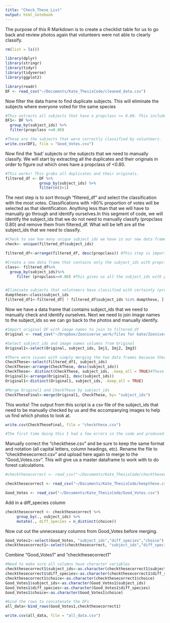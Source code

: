 ```yaml
---
title: "Check_These_List"
output: html_notebook
---
```


The purpose of this R Markdown is to create a checklist table for us to go back and review photos again that volunteers were not able to clearly classify. 

```r
rm(list = ls())

library(dplyr)
library(stringr)
library(tidyr)
library(tidyverse)
library(ggplot2)

library(readr)
DF <- read_csv("~/Documents/Kate_ThesisCode/cleaned_data.csv")
```


Now filter the data frame to find duplicate subjects. This will eliminate the subjects where everyone voted for the same species

```r
#This extracts all subjects that have a propclass >= 0.80. This includes all duplicate subject_ids that had more than one classification (eg. human and dog) as well as the single subject for classifications with a propclass of 0.80. 
DF1<- DF %>% 
  group_by(subject_ids) %>% 
  filter(propclass >=0.80)

#These are the subjects that were correctly classified by volunteers.
write.csv(DF1, file = "Good_Votes.csv")

```

Now find the 'bad' subjects or the subjects that we need to manually classify. We will start by extracting all the duplicates and their originals in order to figure out which ones have a propclass of <0.80.
```r
#This works! This grabs all duplicates and their originals.  
filtered_df <- DF %>%
               group_by(subject_ids) %>%
               filter(n()>1)
```

The next step is to sort through "filtered_df" and select the classification with the most votes. Classifications with >80% proportion of votes will be selected as that identification. Anything less than that we will have to manually go through and identify ourselves.In this segment of code, we will identify the subject_ids that we do not need to manually classify (propclass 0.80) and remove them from filtered_df. What will be left are all the subject_ids that we need to classify. 

```r
#Check to see how many unique subject_ids we have in our new data frame
check<- unique(filtered_df$subject_ids)

filtered_df<-arrange(filtered_df, desc(propclass)) #This step is important here. Not entirely sure why it has to work here, but you must do this step before the next one.

#Create a new data frame that contains only the subject_ids with propclass>=0.80. We do not need to check these subjects.
class<- filtered_df%>% 
  group_by(subject_ids)%>% 
     filter (propclass>=0.80) #This gives us all the subject_ids with propclass>=0.80. 


#Eliminate subjects that volutneers have classified with certainty (propclass>=0.80)
dumpthese<-class$subject_ids
filtered_df1<-filtered_df[ ! filtered_df$subject_ids %in% dumpthese, ]


```

Now we have a data frame that contains subject_ids that we need to manually check and identify ourselves. Next we need to join image names to the subject_ids so we can go back to the photos and manually identify.

```r
#Import original DF with image names to join to filtered_df
Original <- read_csv("~/Dropbox/Zooniverse_work/files for kate/Zooniverse-work-final/Zoo-Data-Wrangling/Data/north-country-wild-classifications.03.16.20-flattened.csv")

#Select subject_ids and image names columns from Original
Original1<-select(Original, subject_ids, Imj1, Imj2, Img3)

#There were issues with simply merging the two data frames because there are duplicates from both data frames that need to be corrected. This code corrects any duplicates in subject_id to prepare for merging.
CheckThese<-select(filtered_df1, subject_ids)
CheckThese<-arrange(CheckThese, desc(subject_ids))
CheckThese<- distinct(CheckThese, subject_ids, .keep_all = TRUE)#These three lines of code get the unique subject ids to merge with Original1.
Original1<-arrange(Original1, desc(subject_ids))
Original1<-distinct(Original1, subject_ids, .keep_all = TRUE)

#Merge Original1 and CheckThese by subject_ids
CheckTheseFinal<-merge(Original1, CheckThese, by= "subject_ids")

```

This works! The output from this script is a csv file of the subject_ids that need to be manually checked by us and the accompanying images to help us find which photos to look at. 

```r
write.csv(CheckTheseFinal, file = "checkthese.csv")

#The first time doing this I had a few errors in the code and produced a checkthese list that was much larger than it was supposed to be. That file is called "checkthese" and "checkthesecorrect." Once I figured this out, I redid my work and named the correct file to "keepthese." When you run this code again, keep the names I have originally written because the code is fixed, but for the sake of this particular script, I am importing the csv "keepthese."
```


Manually correct the "checkthese.csv" and be sure to keep the same format and notation (all capital letters, column headings, etc). Rename the file to "checkthesecorrect.csv" and upload here again to merge to the "Good_Votes.csv". This will give us a master dataframe to work with to do forest calculations. 
```r
#checkthesecorrect <- read_csv("~/Documents/Kate_ThesisCode/checkthesecorrect.csv")

checkthesecorrect <- read_csv("~/Documents/Kate_ThesisCode/keepthese.csv")

Good_Votes <- read_csv("~/Documents/Kate_ThesisCode/Good_Votes.csv")
```

Add in a diff_species column 
```r
checkthesecorrect <- checkthesecorrect %>%
     group_by(., subject_ids) %>%
     mutate(., diff_species = n_distinct(choice))
```

Now cut out the unnecessary columns from Good_Votes before merging.
```r
Good_Votes1<-select(Good_Votes, "subject_ids","diff_species","choice")
checkthesecorrect1<-select(checkthesecorrect, "subject_ids","diff_species","choice")
```

Combine "Good_Votes1" and "checkthesecorrect1"
```r
#Need to make sure all columns have character variables
checkthesecorrect1$subject_ids<-as.character(checkthesecorrect1$subject_ids)
checkthesecorrect1$diff_species<-as.character(checkthesecorrect1$diff_species)
checkthesecorrect1$choice<-as.character(checkthesecorrect1$choice)
Good_Votes1$subject_ids<-as.character(Good_Votes1$subject_ids)
Good_Votes1$diff_species<-as.character(Good_Votes1$diff_species)
Good_Votes1$choice<-as.character(Good_Votes1$choice)

#bind the rows to concatenate the DFs 
all_data<-bind_rows(Good_Votes1,checkthesecorrect1)

write.csv(all_data, file = "all_data.csv")
```

